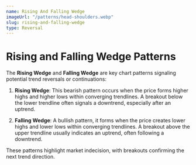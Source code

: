 ```yaml
---
name: Rising And Falling Wedge
imageUrl: "/patterns/head-shoulders.webp"
slug: rising-and-falling-wedge
type: Reversal
---
```


# **Rising and Falling Wedge Patterns**

The **Rising Wedge** and **Falling Wedge** are key chart patterns signaling potential trend reversals or continuations:  

1. **Rising Wedge**: This bearish pattern occurs when the price forms higher highs and higher lows within converging trendlines. A breakout below the lower trendline often signals a downtrend, especially after an uptrend.  

2. **Falling Wedge**: A bullish pattern, it forms when the price creates lower highs and lower lows within converging trendlines. A breakout above the upper trendline usually indicates an uptrend, often following a downtrend.  

These patterns highlight market indecision, with breakouts confirming the next trend direction.  
